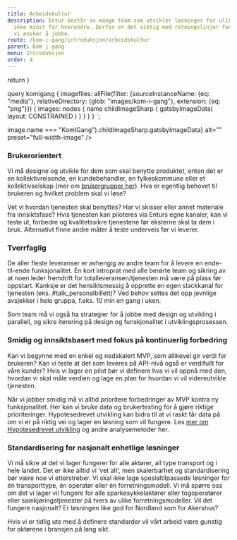 ```yaml
---
title: Arbeidskultur
description: Entur består av mange team som utvikler løsninger for ulike typer kunder – og
  ikke minst for hverandre. Derfor er det viktig med retningslinjer for hvordan
  vi ønsker å jobbe.
route: /kom-i-gang/introduksjon/arbeidskultur
parent: Kom i gang
menu: Introduksjon
order: 4
---
```



  return <SEO title={props.pageContext.frontmatter.title} description={props.pageContext.frontmatter.description} pathname={props.pageContext.frontmatter.route} />
}

query komigang {
  imagefiles: allFile(filter: {sourceInstanceName: {eq: "media"}, relativeDirectory: {glob: "images/kom-i-gang"}, extension: {eq: "png"}}) {
    images: nodes {
      name
      childImageSharp {
         gatsbyImageData(
          layout: CONSTRAINED
        )
      }
    }
  }
}
`;

<PageHeader/>

<div style={{ margin: '3rem 0' }}>
   <ImageDisplay
    imgSource={props.data.imagefiles.images.find(image => image.name === "KomIGang").childImageSharp.gatsbyImageData}
    alt=""
    preset="full-width-image"
  />
</div>

### Brukerorientert

Vi må designe og utvikle for dem som skal benytte produktet, enten det er en kollektivreisende, en kundebehandler, en fylkeskommune eller et kollektivselskap (mer om [brukergrupper her](/kom-i-gang/for-designere/brukergrupper)). Hva er egentlig behovet til brukeren og hvilket problem skal vi løse?

Vet vi hvordan tjenesten skal benyttes? Har vi skisser eller annet materiale fra innsiktsfase? Hvis tjenesten kan piloteres via Enturs egne kanaler, kan vi teste ut, forbedre og kvalitetssikre tjenestene før eksterne skal ta dem i bruk. Alternativt finne andre måter å teste underveis før vi leverer.

### Tverrfaglig

De aller fleste leveranser er avhengig av andre team for å levere en ende-til-ende funksjonalitet. En kort introprat med alle berørte team og sikring av at noen leder fremdrift for totalleveransen/tjenesten må være på plass før oppstart. Kanksje er det hensiktsmessig å opprette en egen slackkanal for tjenesten (eks. #talk_personalbillett)? Ved behov settes det opp jevnlige avsjekker i hele gruppa, f.eks. 10 min en gang i uken.

Som team må vi også ha strategier for å jobbe med design og utvikling i parallell, og sikre iterering på design og funskjonalitet i utviklingsprosessen.

### Smidig og innsiktsbasert med fokus på kontinuerlig forbedring

Kan vi begynne med en enkel og nedskalert MVP, som allikevel gir verdi for brukeren? Kan vi teste at det som leveres på API-nivå også er verdifullt for våre kunder? Hvis vi lager en pilot bør vi definere hva vi vil oppnå med den, hvordan vi skal måle verdien og lage en plan for hvordan vi vil videreutvikle tjenesten.

Når vi jobber smidig må vi alltid prioritere forbedringer av MVP kontra ny funksjonalitet. Her kan vi bruke data og brukertesting for å gjøre riktige prioriteringer. Hypotesedrevet utvikling kan bidra til at vi raskt får data på om vi er på riktig vei og lager en løsning som vil fungere.
Les [mer om Hypotesedrevet utvikling](/kom-i-gang/for-designere/brukertesting) og andre analysemetoder her.

### Standardisering for nasjonalt enhetlige løsninger

Vi må sikre at det vi lager fungerer for alle aktører, all type transport og i hele landet. Det er ikke alltid vi ‘vet alt’, men skalerbarhet og standardisering bør være noe vi etterstreber. Vi skal ikke lage spesialtilpassede løsninger for én transporttype, én operatør eller én forretningsmodell. Vi må spørre oss om det vi lager vil fungere for alle sparkesykkelaktører eller togoperatører eller samkjøringstjenester på tvers av ulike forretningsmodeller. Vil det fungere nasjonalt? Er løsningen like god for Nordland som for Akershus?

Hvis vi er tidlig ute med å definere standarder vil vårt arbeid være gunstig for aktørene i bransjen på lang sikt.
